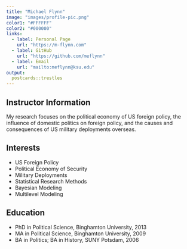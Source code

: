 ---
title: "Michael Flynn"
image: "images/profile-pic.png"
color1: "#FFFFFF"
color2: "#000000"
links:
  - label: Personal Page
    url: "https://m-flynn.com"
  - label: GitHub
    url: "https://github.com/meflynn"
  - label: Email
    url: "mailto:meflynn@ksu.edu"
output:
  postcards::trestles
---

## Instructor Information

My research focuses on the political economy of US foreign policy, the influence of domestic politics on foreign policy, and the causes and consequences of US military deployments overseas. 


##  Interests
- US Foreign Policy
- Political Economy of Security
- Military Deployments
- Statistical Research Methods
- Bayesian Modeling
- Multilevel Modeling  

  

## Education

- PhD in Political Science, Binghamton University, 2013
- MA in Political Science, Binghamton University, 2009
- BA in Politics; BA in History, SUNY Potsdam, 2006
